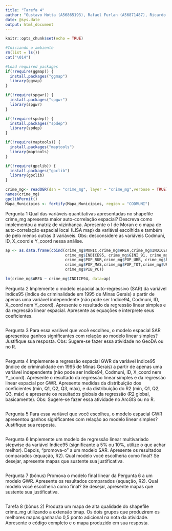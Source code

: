 ```yaml
---
title: "Tarefa 4"
author: "Gustavo Hotta (A56865193), Rafael Furlan (A56871487), Ricardo Squassina Lee (A56843646)"
date: @sys.date
output: html_document
---
```

```r
knitr::opts_chunk$set(echo = TRUE)
```

```r
#Iniciando o ambiente
rm(list = ls())
cat("\014") 
```

```r
#Load required packages
if(!require(ggmap)) {
  install.packages("ggmap")
  library(ggmap)
}

if(!require(spgwr)) {
  install.packages("spgwr")
  library(spgwr)
}

if(!require(spdep)) {
  install.packages("spdep")
  library(spdep)
}

if(!require(maptools)) {
  install.packages("maptools")
  library(maptools)
}

if(!require(gpclib)) {
  install.packages("gpclib")
  library(gpclib)
}

```

```r
crime_mg<- readOGR(dsn = "crime_mg", layer = "crime_mg",verbose = TRUE)
names(crime_mg)
gpclibPermit()
Mapa_Municipios <- fortify(Mapa_Municipios, region = "CODMUNI")
```

Pergunta 1
Qual das variáveis quantitativas apresentadas no shapefile crime_mg apresenta maior auto-correlação espacial? Descreva como implementou a matriz de vizinhança. Apresente o I de Moran e o mapa de auto-correlação espacial local (LISA map) da variável escolhida e também de pelo menos outras 3 variáveis.
Obs: desconsidere as variáveis Codmuni, ID, X_coord e Y_coord nessa análise.

```r
ap <- as.data.frame(cbind(crime_mg$MUNIC,crime_mg$AREA,crime_mg$INDICE94,
                          crime_mg$INDICE95, crime_mg$GINI_91, crime_mg$POP_94,
                          crime_mg$POP_RUR,crime_mg$POP_URB, crime_mg$POP_FEM,
                          crime_mg$POP_MAS,crime_mg$POP_TOT,crime_mg$URBLEVEL,
                          crime_mg$PIB_PC))

lm(crime_mg$AREA ~ crime_mg$INDICE94, data=ap)

```

Pergunta 2
Implemente o modelo espacial auto-regressivo (SAR) da variável Indice95 (índice de criminalidade em 1995 de Minas Gerais) a partir de apenas uma variável independente (não pode ser Indice94, Codmuni, ID, X_coord nem Y_coord). Apresente o resultado da regressão linear simples e da regressão linear espacial. Apresente as equações e interprete seus coeficientes.

```r


```

Pergunta 3
Para essa variável que você escolheu, o modelo espacial SAR apresentou ganhos significantes com relação ao modelo linear simples? Justifique sua resposta.
Obs: Sugere-se fazer essa atividade no GeoDA ou no R.

```r


```

Pergunta 4
Implemente a regressão espacial GWR da variável Indice95 (índice de criminalidade em 1995 de Minas Gerais) a partir de apenas uma variável independente (não pode ser Indice94, Codmuni, ID, X_coord nem Y_coord). Apresente o resultado da regressão linear simples e da regressão linear espacial por GWR. Apresente medidas da distribuição dos coeficientes (min, Q1, Q2, Q3, máx), e da distribuição do R2 (min, Q1, Q2, Q3, máx) e apresente os resultados globais da regressão (R2 global, basicamente).
Obs: Sugere-se fazer essa atividade no ArcGIS ou no R.

```r


```

Pergunta 5
Para essa variável que você escolheu, o modelo espacial GWR apresentou ganhos significantes com relação ao modelo linear simples? Justifique sua resposta.

```r


```

Pergunta 6
Implemente um modelo de regressão linear multivariado stepwise da variável Indice95 (significante a 5% ou 10%, utilize o que achar melhor). Depois, “promova-o” a um modelo SAR. Apresente os resultados comparados (equação, R2). Qual modelo você escolheria como final? Se desejar, apresente mapas que sustente sua justificativa.

```r


```

Pergunta 7 (bônus)
Promova o modelo final linear da Pergunta 6 a um modelo GWR. Apresente os resultados comparados (equação, R2). Qual modelo você escolheria como final? Se desejar, apresente mapas que sustente sua justificativa.

```r


```

Tarefa 8 (bônus 2)
Produza um mapa de alta qualidade do shapefile crime_mg utilizando a extensão tmap. Os dois grupos que produzirem os melhores mapas ganharão 0,5 ponto adicional na nota da atividade.
Apresente o código completo e o mapa produzido em sua resposta.

```r


```

